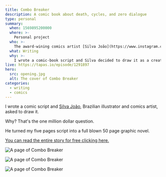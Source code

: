 ```yaml
---
title: Combo Breaker
description: A comic book about death, cycles, and zero dialogue
type: personal
summary:
  when: 1569895200000
  where: >-
    Personal project
  who: >-
    The award-wining comics artist [Silva João](https://www.instagram.com/silvazuao/) and I
  what: Writing
  why: >-
    I wrote a comic-book script and Silva decided to draw it as a creative exercise. It was Silva's first published work and the start of his award-winning career.
live: https://tapas.io/episode/1291897
hero:
  src: opening.jpg
  alt: The cover of Combo Breaker
categories: 
  - writing
  - comics
---
```


I wrote a comic script and [Silva João](https://www.facebook.com/silvazuao/), Brazilian illustrator and comics artist, asked to draw it.

Why? That's the one million dollar question.

He turned my five pages script into a full blown 50 page graphic novel.

[You can read the entire story for free clicking here.](https://tapas.io/episode/1291897)



![A page of Combo Breaker](./combo-1.jpg)

![A page of Combo Breaker](./combo-2.jpg)

![A page of Combo Breaker](./combo-3.jpg)